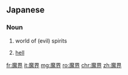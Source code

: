 ==Japanese==
{{ja-kanjitab|ま|かい|yomi=on}}

===Noun===
{{ja-noun|まかい}}

# {{context|literally|lang=ja}} world of (evil) spirits
# [[hell]]

[[fr:魔界]]
[[it:魔界]]
[[mg:魔界]]
[[ro:魔界]]
[[chr:魔界]]
[[zh:魔界]]